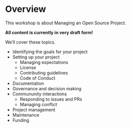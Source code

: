 # Overview {.unnumbered}

This workshop is about Managing an Open Source Project. 

**All content is currently in very draft form!**

We'll cover these topics. 

* Identifying the goals for your project 
* Setting up your project
  * Managing expectations
  * License
  * Contributing guidelines
  * Code of Conduct
* Documentation
* Governance and decision making
* Commununity interactions
  * Responding to issues and PRs
  * Managing conflict
* Project management
* Maintenance
* Funding


